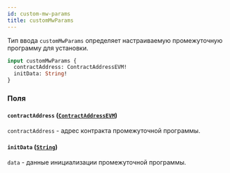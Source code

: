 ```yaml
---
id: custom-mw-params
title: customMwParams
---
```



Тип ввода `customMwParams` определяет настраиваемую промежуточную программу для установки.

```graphql
input customMwParams {
  contractAddress: ContractAddressEVM!
  initData: String!
}
```


### Поля

#### `contractAddress` ([`ContractAddressEVM`](/reference/scalars/contract-address-evm))

`contractAddress` - адрес контракта промежуточной программы.


#### `initData` ([`String`](/reference/scalars/string))

`data` - данные инициализации промежуточной программы.




